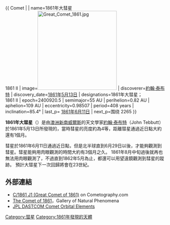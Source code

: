 {{ Comet | 
| name=1861年大彗星<br />1861 II
| image=[[File:Great_Comet_1861.jpg|250px]]
| discoverer=[[約翰·泰布特|約翰·泰布特]]
| discovery_date=[[1861年|1861年]][[5月13日|5月13日]]
| designations=1861年大彗星；<br />1861 II
| epoch=2400920.5
| semimajor=55 AU
| perihelion=0.82 AU
| aphelion=109 AU 
| eccentricity=0.98507
| period=408 years
| inclination=85.4°
| last_p= [[1861年|1861年]][[6月11日|6月11日]]
| next_p=围绕 2265
}}

'''1861年大彗星'''（{{lang|en|C/1861 J1}}）是由[[澳洲|澳洲]][[新南威爾斯|新南威爾斯]]的天文學家[[約翰·泰布特|約翰·泰布特]]（John Tebbutt）於1861年5月13日所發現的，當時彗星的亮度約為4等，距離彗星通過近日點大約還有1個月。

彗星於1861年6月11日通過近日點，但是北半球直到6月29日以後，才能夠觀測到彗星。彗星能夠用肉眼觀測的時間大約有3個月之久。
1861年8月中旬過後就再也無法用肉眼觀測了，不過直到1862年5月為止，都還可以用望遠鏡觀測到彗星的蹤跡。
預計大彗星下一次回歸將會在23世紀。

== 外部連結 ==
*[https://web.archive.org/web/20110903033117/http://cometography.com/lcomets/1861j1.html C/1861 J1 (Great Comet of 1861)] on Cometography.com
*[https://web.archive.org/web/20050306215110/http://www.phenomena.org.uk/Cometof1861.htm The Comet of 1861]，Gallery of Natural Phenomena
*[https://web.archive.org/web/20080906174837/http://ssd.jpl.nasa.gov/data/ELEMENTS.COMET JPL DASTCOM Comet Orbital Elements]

{{大彗星}}

[[Category:彗星|Category:彗星]]
[[Category:1861年發現的天體|Category:1861年發現的天體]]